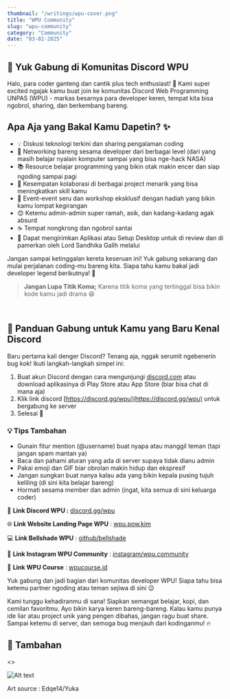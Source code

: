 ---
thumbnail: "/writings/wpu-cover.png"
title: "WPU Community"
slug: "wpu-community"
category: "Community"
date: "03-02-2025"
---

## 🚀 Yuk Gabung di Komunitas Discord WPU

Halo, para coder ganteng dan cantik plus tech enthusiast! 👋 Kami super excited ngajak kamu buat join ke komunitas Discord Web Programming UNPAS (WPU) - markas besarnya para developer keren, tempat kita bisa ngobrol, sharing, dan berkembang bareng.

## Apa Aja yang Bakal Kamu Dapetin? ✨

- 💡 Diskusi teknologi terkini dan sharing pengalaman coding
- 🤝 Networking bareng sesama developer dari berbagai level (dari yang masih belajar nyalain komputer sampai yang bisa nge-hack NASA)
- 📚 Resource belajar programming yang bikin otak makin encer dan siap ngoding sampai pagi
- 🎯 Kesempatan kolaborasi di berbagai project menarik yang bisa meningkatkan skill kamu
- 🎉 Event-event seru dan workshop eksklusif dengan hadiah yang bikin kamu lompat kegirangan
- 😊 Ketemu admin-admin super ramah, asik, dan kadang-kadang agak absurd
- ☕ Tempat nongkrong dan ngobrol santai
- 🌟 Dapat mengirimkan Aplikasi atau Setup Desktop untuk di review dan di pamerkan oleh Lord Sandhika Galih melalui 

Jangan sampai ketinggalan kereta keseruan ini! Yuk gabung sekarang dan mulai perjalanan coding-mu bareng kita. Siapa tahu kamu bakal jadi developer legend berikutnya! 🌟

> **Jangan Lupa Titik Koma;** Karena titik koma yang tertinggal bisa bikin kode kamu jadi drama 😆
> 

<br/>

## 🔰 Panduan Gabung untuk Kamu yang Baru Kenal Discord

Baru pertama kali denger Discord? Tenang aja, nggak serumit ngebenerin bug kok! Ikuti langkah-langkah simpel ini:

1. Buat akun Discord dengan cara mengunjungi [discord.com](http://discord.com/) atau download aplikasinya di Play Store atau App Store (biar bisa chat di mana aja)
2. Klik link discord [https://discord.gg/wpu](https://discord.gg/wpu) untuk bergabung ke server
3. Selesai 🥳

### 💡 Tips Tambahan

- Gunain fitur mention (@username) buat nyapa atau manggil teman (tapi jangan spam mantan ya)
- Baca dan pahami aturan yang ada di server supaya tidak dianu admin
- Pakai emoji dan GIF biar obrolan makin hidup dan ekspresif
- Jangan sungkan buat nanya kalau ada yang bikin kepala pusing tujuh keliling (di sini kita belajar bareng)
- Hormati sesama member dan admin (ingat, kita semua di sini keluarga coder)

🎉 **Link Discord WPU :** [discord.gg/wpu](https://discord.gg/wpu/)

🌐 **Link Website Landing Page WPU** : [wpu.pow.kim](https://wpu.pow.kim/)

💻 **Link Bellshade WPU** : [github/bellshade](https://github.com/bellshade)

📸 **Link Instagram WPU Community** : [instagram/wpu.community](https://www.instagram.com/wpu.community/)

📖 **Link WPU Course** : [wpucourse.id](https://wpucourse.id)

Yuk gabung dan jadi bagian dari komunitas developer WPU! Siapa tahu bisa ketemu partner ngoding atau teman sejiwa di sini 😉

Kami tunggu kehadiranmu di sana! Siapkan semangat belajar, kopi, dan cemilan favoritmu. Ayo bikin karya keren bareng-bareng. Kalau kamu punya ide liar atau project unik yang pengen dibahas, jangan ragu buat share. Sampai ketemu di server, dan semoga bug menjauh dari kodinganmu! 🔥

<div className="bg-suram py-[2px] w-full my-12"/>

## 💎 Tambahan

<>
  <p><img src="/writings/wpuanimestyle.png" alt="Alt text" className="w-80 h-auto"/></p>
</>

Art source : Edqe14/Yuka